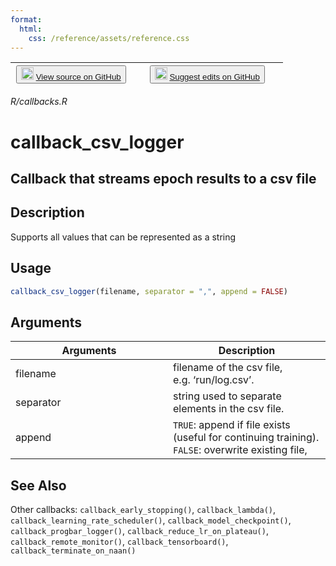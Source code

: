 ```yaml
---
format:
  html:
    css: /reference/assets/reference.css
---
```


| <button class="button"> ![](/reference/assets/GitHub-Mark-32px.png){width="20"} [View source on GitHub](https://github.com/rstudio/keras//blob/main/R/callbacks.R) </button> | <button class="button"> ![](/reference/assets/GitHub-Mark-32px.png){width="20"} [Suggest edits on GitHub](https://github.com/rstudio/keras//edit/main/R/callbacks.R) </button> |
|:------------------------------:|:--------------------------------------:|

*R/callbacks.R*

# callback_csv_logger

## Callback that streams epoch results to a csv file

## Description
Supports all values that can be represented as a string 


## Usage
```r
callback_csv_logger(filename, separator = ",", append = FALSE) 
```

## Arguments
|Arguments|Description|
|---|---|
| filename | filename of the csv file, e.g. 'run/log.csv'. |
| separator | string used to separate elements in the csv file. |
| append | `TRUE`: append if file exists (useful for continuing training). `FALSE`: overwrite existing file, |






## See Also
Other callbacks:  `callback_early_stopping()`, `callback_lambda()`, `callback_learning_rate_scheduler()`, `callback_model_checkpoint()`, `callback_progbar_logger()`, `callback_reduce_lr_on_plateau()`, `callback_remote_monitor()`, `callback_tensorboard()`, `callback_terminate_on_naan()`

